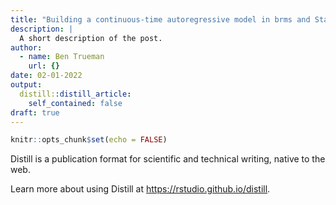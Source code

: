 ```yaml
---
title: "Building a continuous-time autoregressive model in brms and Stan"
description: |
  A short description of the post.
author:
  - name: Ben Trueman
    url: {}
date: 02-01-2022
output:
  distill::distill_article:
    self_contained: false
draft: true
---
```



```r
knitr::opts_chunk$set(echo = FALSE)
```

Distill is a publication format for scientific and technical writing, native to the web.

Learn more about using Distill at <https://rstudio.github.io/distill>.


